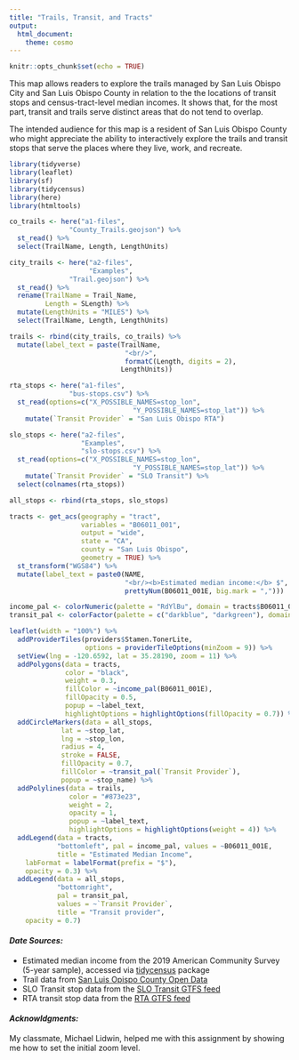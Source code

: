 ```yaml
---
title: "Trails, Transit, and Tracts"
output: 
  html_document:
    theme: cosmo
---
```


```r
knitr::opts_chunk$set(echo = TRUE)
```

This map allows readers to explore the trails managed by San Luis Obispo City 
and San Luis Obispo County in relation to the the locations of transit stops 
and census-tract-level median incomes. It shows that, for the most part, transit 
and trails serve distinct areas that do not tend to overlap.

The intended audience for this map is a resident of San Luis Obispo County
who might appreciate the ability to interactively explore the trails and transit
stops that serve the places where they live, work, and recreate.

```r
library(tidyverse)
library(leaflet)
library(sf)
library(tidycensus)
library(here)
library(htmltools)
```

```r
co_trails <- here("a1-files",
               "County_Trails.geojson") %>%
  st_read() %>%
  select(TrailName, Length, LengthUnits)

city_trails <- here("a2-files",
                    "Examples",
               "Trail.geojson") %>%
  st_read() %>%
  rename(TrailName = Trail_Name,
         Length = SLength) %>%
  mutate(LengthUnits = "MILES") %>%
  select(TrailName, Length, LengthUnits)

trails <- rbind(city_trails, co_trails) %>%
  mutate(label_text = paste(TrailName, 
                             "<br/>", 
                             formatC(Length, digits = 2),
                            LengthUnits))

rta_stops <- here("a1-files",
               "bus-stops.csv") %>%
  st_read(options=c("X_POSSIBLE_NAMES=stop_lon",
                               "Y_POSSIBLE_NAMES=stop_lat")) %>%
    mutate(`Transit Provider` = "San Luis Obispo RTA") 

slo_stops <- here("a2-files",
                  "Examples",
                  "slo-stops.csv") %>%
  st_read(options=c("X_POSSIBLE_NAMES=stop_lon",
                               "Y_POSSIBLE_NAMES=stop_lat")) %>%
    mutate(`Transit Provider` = "SLO Transit") %>%
  select(colnames(rta_stops)) 

all_stops <- rbind(rta_stops, slo_stops)

tracts <- get_acs(geography = "tract", 
                  variables = "B06011_001", 
                  output = "wide", 
                  state = "CA",
                  county = "San Luis Obispo",
                  geometry = TRUE) %>%
  st_transform("WGS84") %>%
  mutate(label_text = paste0(NAME, 
                             "<br/><b>Estimated median income:</b> $", 
                             prettyNum(B06011_001E, big.mark = ",")))
```

```r
income_pal <- colorNumeric(palette = "RdYlBu", domain = tracts$B06011_001E, na.color = NA)
transit_pal <- colorFactor(palette = c("darkblue", "darkgreen"), domain = all_stops$`Transit Provider`)

leaflet(width = "100%") %>%
  addProviderTiles(providers$Stamen.TonerLite,
                   options = providerTileOptions(minZoom = 9)) %>%
  setView(lng = -120.6592, lat = 35.28190, zoom = 11) %>%
  addPolygons(data = tracts,
              color = "black",
              weight = 0.3,
              fillColor = ~income_pal(B06011_001E),
              fillOpacity = 0.5,
              popup = ~label_text,
              highlightOptions = highlightOptions(fillOpacity = 0.7)) %>%
  addCircleMarkers(data = all_stops,
             lat = ~stop_lat,
             lng = ~stop_lon,
             radius = 4,
             stroke = FALSE,
             fillOpacity = 0.7,
             fillColor = ~transit_pal(`Transit Provider`),
             popup = ~stop_name) %>%
  addPolylines(data = trails,
               color = "#873e23",
               weight = 2,
               opacity = 1,
               popup = ~label_text,
               highlightOptions = highlightOptions(weight = 4)) %>%
  addLegend(data = tracts,
            "bottomleft", pal = income_pal, values = ~B06011_001E,
            title = "Estimated Median Income",
    labFormat = labelFormat(prefix = "$"),
    opacity = 0.3) %>%
  addLegend(data = all_stops,
            "bottomright", 
            pal = transit_pal, 
            values = ~`Transit Provider`,
            title = "Transit provider",
    opacity = 0.7)
```

#### *Date Sources:*

* Estimated median income from the 2019 American Community Survey (5-year sample), accessed via 
[tidycensus](https://CRAN.R-project.org/package=tidycensus){target="_blank"} package
* Trail data from [San Luis Opispo County Open Data](https://opendata.slocounty.ca.gov/datasets/county-trails/explore?location=35.284761%2C-120.639250%2C11.00){target="_blank"}
* SLO Transit stop data from the [SLO Transit GTFS feed](https://app.mecatran.com/urb/ws/feed/c2l0ZT1zbG90cmFuc2l0O2NsaWVudD1zZWxmO2V4cGlyZT07dHlwZT1ndGZzO2tleT0zZTMwMzM1OTRiMTE2NzA0N2IxNjQwNjA0ZjQwMGMzMzdiM2E1MTQ0){target="_blank"}
* RTA transit stop data from the [RTA GTFS feed](http://slo.connexionz.net/rtt/public/resource/gtfs.zip){target="_blank"}

#### *Acknowldgments:*

My classmate, Michael Lidwin, helped me with this assignment by showing me how to set the initial zoom level.